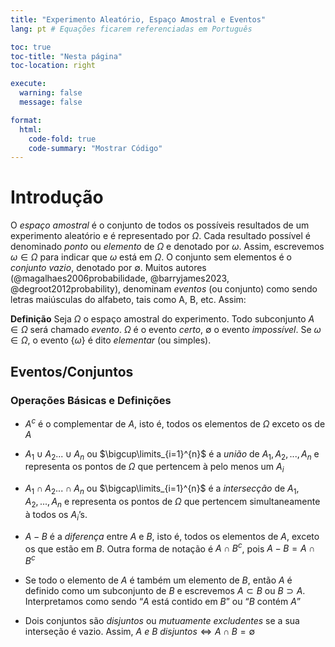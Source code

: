 ```yaml
---
title: "Experimento Aleatório, Espaço Amostral e Eventos"
lang: pt # Equações ficarem referenciadas em Português

toc: true
toc-title: "Nesta página"
toc-location: right

execute: 
  warning: false
  message: false

format:
  html:
    code-fold: true
    code-summary: "Mostrar Código"
---
```


# Introdução

O *espaço amostral* é o conjunto de todos os possíveis resultados de um experimento aleatório e é representado por $\Omega$. Cada resultado possível é denominado *ponto* ou *elemento* de $\Omega$ e denotado por $\omega$. Assim, escrevemos $\omega \in \Omega$ para indicar que $\omega$ está em $\Omega$. O conjunto sem elementos é o *conjunto vazio*, denotado por $\emptyset$. Muitos autores (@magalhaes2006probabilidade, @barryjames2023, @degroot2012probability), denominam *eventos* (ou conjunto) como sendo letras maiúsculas do alfabeto, tais como A, B, etc. Assim:

**Definição** Seja $\Omega$ o espaço amostral do experimento. Todo subconjunto $A \in \Omega$ será chamado *evento*. $\Omega$ é o evento *certo*, $\emptyset$ o evento *impossível*. Se $\omega \in \Omega$, o evento $\{\omega\}$ é dito *elementar* (ou simples).

## Eventos/Conjuntos

### Operações Básicas e Definições

-   $A^c$ é o complementar de $A$, isto é, todos os elementos de $\Omega$ exceto os de $A$

-   $A_1 \cup A_2 ... \cup A_n$ ou $\bigcup\limits_{i=1}^{n}$ é a *união* de $A_1, A_2, ..., A_n$ e representa os pontos de $\Omega$ que pertencem à pelo menos um $A_i$

-   $A_1 \cap A_2 ... \cap A_n$ ou $\bigcap\limits_{i=1}^{n}$ é a *intersecção* de $A_1, A_2, ..., A_n$ e representa os pontos de $\Omega$ que pertencem simultaneamente à todos os $A_i$'s.

- $A-B$ é a *diferença* entre $A$ e $B$, isto é, todos os elementos de $A$, exceto os que estão em $B$. Outra forma de notação é $A \cap B^c$, pois $A-B = A \cap B^c$

- Se todo o elemento de $A$ é também um elemento de $B$, então $A$ é definido como um subconjunto de $B$ e escrevemos $A \subset B$ ou $B \supset A$. Interpretamos como sendo "$A$ está contido em $B$" ou "$B$ contém $A$"

- Dois conjuntos são *disjuntos* ou *mutuamente excludentes* se a sua interseção é vazio. Assim, $A\ e\ B\ disjuntos \iff A \cap B = \emptyset$
